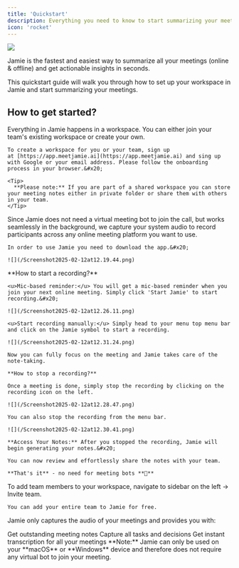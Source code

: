 ```yaml
---
title: 'Quickstart'
description: Everything you need to know to start summarizing your meetings with Jamie. This quickstart guide will walk you through how to set up your account and start summarize your meetings.
icon: 'rocket'
---
```


![](/Screenshot2025-02-12at11.19.56.png)

Jamie is the fastest and easiest way to summarize all your meetings (online & offline) and get actionable insights in seconds.

This quickstart guide will walk you through how to set up your workspace in Jamie and start summarizing your meetings.

## How to get started?

<AccordionGroup>
  <Accordion title="Create your workspace" defaultOpen={false} icon="seedling">
    Everything in Jamie happens in a workspace. You can either join your team's existing workspace or create your own.&#x20;

    To create a workspace for you or your team, sign up at [https://app.meetjamie.ai](https://app.meetjamie.ai) and sing up with Google or your email address. Please follow the onboarding process in your browser.&#x20;

    <Tip>
      **Please note:** If you are part of a shared workspace you can store your meeting notes either in private folder or share them with others in your team.
    </Tip>
  </Accordion>

  <Accordion title="Download Recorder" defaultOpen={false} icon="download">
    Since Jamie does not need a virtual meeting bot to join the call, but works seamlessly in the background, we capture your system audio to record participants across any online meeting platform you want to use.&#x20;

    In order to use Jamie you need to download the app.&#x20;

    ![](/Screenshot2025-02-12at12.19.44.png)
  </Accordion>

  <Accordion title="Summarize your first meeting" defaultOpen={false} icon="chalkboard-user">
    **How to start a recording?**&#x20;

    <u>Mic-based reminder:</u> You will get a mic-based reminder when you join your next online meeting. Simply click 'Start Jamie' to start recording.&#x20;

    ![](/Screenshot2025-02-12at12.26.11.png)

    <u>Start recording manually:</u> Simply head to your menu top menu bar and click on the Jamie symbol to start a recording.

    ![](/Screenshot2025-02-12at12.31.24.png)

    Now you can fully focus on the meeting and Jamie takes care of the note-taking.

    **How to stop a recording?**

    Once a meeting is done, simply stop the recording by clicking on the recording icon on the left.

    ![](/Screenshot2025-02-12at12.28.47.png)

    You can also stop the recording from the menu bar.

    ![](/Screenshot2025-02-12at12.30.41.png)

    **Access Your Notes:** After you stopped the recording, Jamie will begin generating your notes.&#x20;

    You can now review and effortlessly share the notes with your team.

    **That's it** - no need for meeting bots **🎉**
  </Accordion>

  <Accordion title="Invite your team" defaultOpen={false} icon="user-plus">
    To add team members to your workspace, navigate to sidebar on the left → Invite team.&#x20;

    You can add your entire team to Jamie for free.
  </Accordion>
</AccordionGroup>

Jamie only captures the audio of your meetings and provides you with:

<CardGroup cols={3}>
  <Card title="Meeting Notes" icon="pen-to-square">
    Get outstanding meeting notes
  </Card>

  <Card title="Action Items" icon="check">
    Capture all tasks and decisions
  </Card>

  <Card title="Transcript" icon="Text">
    Get instant transcription for all your meetings
  </Card>
</CardGroup>

<Warning>
  **Note:** Jamie can only be used on your **macOS** or **Windows** device and therefore does not require any virtual bot to join your meeting.
</Warning>